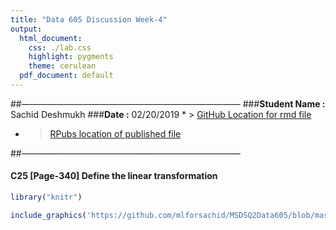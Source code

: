 ```yaml
---
title: "Data 605 Discussion Week-4"
output:
  html_document:
    css: ./lab.css
    highlight: pygments
    theme: cerulean
  pdf_document: default
---
```


##---------------------------------------------------------------------------
###**Student Name :** Sachid Deshmukh
###**Date :** 02/20/2019
* > [GitHub Location for rmd file](https://github.com/mlforsachid/MSDSQ2Data605/blob/master/Week3/Discussion/SachidVijay.Deshmukh60.Rmd)

* > [RPubs location of published file](http://rpubs.com/sachid/Data605Week4Disc)

##---------------------------------------------------------------------------

#### C25 [Page-340] Define the linear transformation

```r
library("knitr")
```

```r
include_graphics('https://github.com/mlforsachid/MSDSQ2Data605/blob/master/Week3/Discussion/C19.jpg?raw=true')
```
 
 
